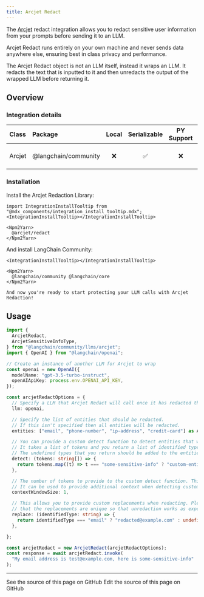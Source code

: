 ```yaml
---
title: Arcjet Redact
---
```


The [Arcjet](https://arcjet.com) redact integration allows you to redact sensitive user information from your prompts before sending it to an LLM.

Arcjet Redact runs entirely on your own machine and never sends data anywhere else, ensuring best in class privacy and performance.

The Arcjet Redact object is not an LLM itself, instead it wraps an LLM. It redacts the text that is inputted to it and then unredacts the output of the wrapped LLM before returning it.

## Overview

### Integration details

| Class | Package | Local | Serializable | PY Support | Downloads | Version |
| :--- | :--- | :---: | :---: |  :---: | :---: | :---: |
| Arcjet | @langchain/community | ❌ | ✅ | ❌ | ![NPM - Downloads](https://img.shields.io/npm/dm/@langchain/community?style=flat-square&label=%20&) | ![NPM - Version](https://img.shields.io/npm/v/@langchain/community?style=flat-square&label=%20&) |

### Installation

Install the Arcjet Redaction Library:

```{=mdx}
import IntegrationInstallTooltip from "@mdx_components/integration_install_tooltip.mdx";
<IntegrationInstallTooltip></IntegrationInstallTooltip>

<Npm2Yarn>
  @arcjet/redact
</Npm2Yarn>

```

And install LangChain Community:

```{=mdx}
<IntegrationInstallTooltip></IntegrationInstallTooltip>

<Npm2Yarn>
  @langchain/community @langchain/core
</Npm2Yarn>

And now you're ready to start protecting your LLM calls with Arcjet Redaction!

```

## Usage

```typescript
import {
  ArcjetRedact,
  ArcjetSensitiveInfoType,
} from "@langchain/community/llms/arcjet";
import { OpenAI } from "@langchain/openai";

// Create an instance of another LLM for Arcjet to wrap
const openai = new OpenAI({
  modelName: "gpt-3.5-turbo-instruct",
  openAIApiKey: process.env.OPENAI_API_KEY,
});

const arcjetRedactOptions = {
  // Specify a LLM that Arcjet Redact will call once it has redacted the input.
  llm: openai,

  // Specify the list of entities that should be redacted.
  // If this isn't specified then all entities will be redacted.
  entities: ["email", "phone-number", "ip-address", "credit-card"] as ArcjetSensitiveInfoType[],

  // You can provide a custom detect function to detect entities that we don't support yet.
  // It takes a list of tokens and you return a list of identified types or undefined.
  // The undefined types that you return should be added to the entities list if used.
  detect: (tokens: string[]) => {
    return tokens.map((t) => t === "some-sensitive-info" ? "custom-entity" : undefined)
  },

  // The number of tokens to provide to the custom detect function. This defaults to 1.
  // It can be used to provide additional context when detecting custom entity types.
  contextWindowSize: 1,

  // This allows you to provide custom replacements when redacting. Please ensure
  // that the replacements are unique so that unredaction works as expected.
  replace: (identifiedType: string) => {
    return identifiedType === "email" ? "redacted@example.com" : undefined;
  },

};

const arcjetRedact = new ArcjetRedact(arcjetRedactOptions);
const response = await arcjetRedact.invoke(
  "My email address is test@example.com, here is some-sensitive-info"
);
```

---

<CardGroup cols={2}>
  <Card title="View Source" icon="eye" href="https://github.com/langchain-ai/docs/blob/main/src/oss/javascript/integrations/llms/arcjet.mdx">
    See the source of this page on GitHub
  </Card>
  <Card title="Edit Source" icon="pen-to-square" href="https://github.com/langchain-ai/docs/edit/main/src/oss/javascript/integrations/llms/arcjet.mdx">
    Edit the source of this page on GitHub
  </Card>
</CardGroup>

